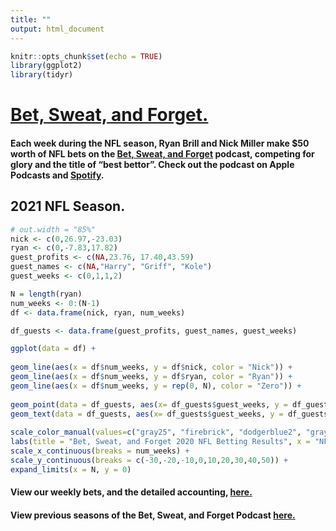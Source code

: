 ```yaml
---
title: ""
output: html_document
---
```


```r
knitr::opts_chunk$set(echo = TRUE)
library(ggplot2)
library(tidyr)
```

# [Bet, Sweat, and Forget.](https://open.spotify.com/show/1bABVhkwnd3sDaBSZLC0oY)

#### Each week during the NFL season, Ryan Brill and Nick Miller make $50 worth of NFL bets on the [Bet, Sweat, and Forget](https://open.spotify.com/show/1bABVhkwnd3sDaBSZLC0oY) podcast, competing for glory and the title of "best bettor". Check out the podcast on Apple Podcasts and [Spotify](https://open.spotify.com/show/1bABVhkwnd3sDaBSZLC0oY).

## 2021 NFL Season.


```r
# out.width = "85%"
nick <- c(0,26.97,-23.03)
ryan <- c(0,-7.83,17.82)
guest_profits <- c(NA,23.76, 17.40,43.59)
guest_names <- c(NA,"Harry", "Griff", "Kole")
guest_weeks <- c(0,1,1,2)

N = length(ryan)
num_weeks <- 0:(N-1)
df <- data.frame(nick, ryan, num_weeks)

df_guests <- data.frame(guest_profits, guest_names, guest_weeks)

ggplot(data = df) +
  
geom_line(aes(x = df$num_weeks, y = df$nick, color = "Nick")) +
geom_line(aes(x = df$num_weeks, y = df$ryan, color = "Ryan")) +
geom_line(aes(x = df$num_weeks, y = rep(0, N), color = "Zero")) +
  
geom_point(data = df_guests, aes(x= df_guests$guest_weeks, y = df_guests$guest_profits, color = "Guest")) +
geom_text(data = df_guests, aes(x= df_guests$guest_weeks, y = df_guests$guest_profits, label=guest_names, color = "Guest"),hjust=0, vjust=0) +
  
scale_color_manual(values=c("gray25", "firebrick", "dodgerblue2", "gray65")) +
labs(title = "Bet, Sweat, and Forget 2020 NFL Betting Results", x = "NFL Week Number", y = "Cumulative Profit, USD", color="") +
scale_x_continuous(breaks = num_weeks) +
scale_y_continuous(breaks = c(-30,-20,-10,0,10,20,30,40,50)) +
expand_limits(x = N, y = 0)
```



#### View our weekly bets, and the detailed accounting, [here.](https://docs.google.com/spreadsheets/d/1IU1Dw72FoYQJVTqJl-prHRBDOvDPqIjvmUKVmu3dCXQ/edit#gid=0)

#### View previous seasons of the Bet, Sweat, and Forget Podcast [here.](/bsf/bsf_prev_szns/)
